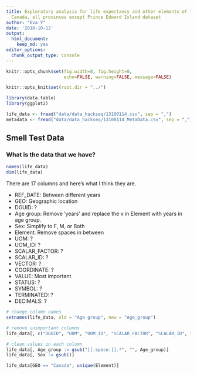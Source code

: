 ```yaml
---
title: Exploratory analysis for life expectancy and other elements of the life table,
  Canada, all provinces except Prince Edward Island dataset
author: "Eva Y"
date: '2018-10-12'
output: 
  html_document: 
    keep_md: yes
editor_options: 
  chunk_output_type: console
---
```


```r
knitr::opts_chunk$set(fig.width=8, fig.height=8,
                      echo=FALSE, warning=FALSE, message=FALSE)

knitr::opts_knit$set(root.dir = "../")
```

```r
library(data.table)
library(ggplot2)
```

```r
life_data <- fread("data/data_hackseq/13100114.csv", sep = ",")
metadata <- fread("data/data_hackseq/13100114_MetaData.csv", sep = ",")
```

## Smell Test Data

### What is the data that we have?

```r
names(life_data)
dim(life_data)
```

There are 17 columns and here's what I think they are. 

- REF_DATE: Between different years
- GEO: Geographic location
- DGUID: ?
- Age group: Remove 'years' and replace the x in Element with years in age group. 
- Sex: Simplify to F, M, or Both
- Element: Remove spaces in between
- UOM: ?
- UOM_ID: ?
- SCALAR_FACTOR: ?
- SCALAR_ID: ?
- VECTOR: ?
- COORDINATE: ?
- VALUE: Most important
- STATUS: ?
- SYMBOL: ?
- TERMINATED: ?
- DECIMALS: ?

```r
# change column names
setnames(life_data, old = "Age group", new = "Age_group")

# remove unimportant columns
life_data[, c("DGUID", "UOM", "UOM_ID", "SCALAR_FACTOR", "SCALAR_ID", "VECTOR", "COORDINATE", "STATUS", "SYMBOL", "TERMINATED", "DECIMALS") := NULL]

# clean values in each column
life_data[, Age_group := gsub("[[:space:]].*", "", Age_group)]
life_data[, Sex := gsub()]
```

```r
life_data[GEO == "Canada", unique(Element)]
```

